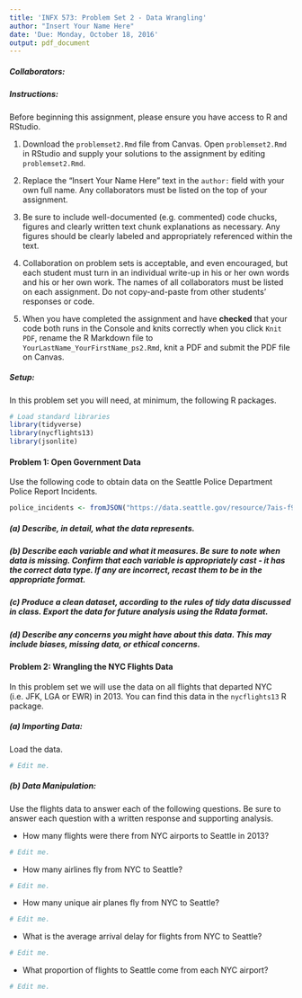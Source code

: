 ```yaml
---
title: 'INFX 573: Problem Set 2 - Data Wrangling'
author: "Insert Your Name Here"
date: 'Due: Monday, October 18, 2016'
output: pdf_document
---
```


<!-- This syntax can be used to add comments that are ignored during knitting process. -->

##### Collaborators: 

##### Instructions: #####

Before beginning this assignment, please ensure you have access to R and RStudio. 

1. Download the `problemset2.Rmd` file from Canvas. Open `problemset2.Rmd` in RStudio and supply your solutions to the assignment by editing `problemset2.Rmd`. 

2. Replace the "Insert Your Name Here" text in the `author:` field with your own full name. Any collaborators must be listed on the top of your assignment. 

3. Be sure to include well-documented (e.g. commented) code chucks, figures and clearly written text chunk explanations as necessary. Any figures should be clearly labeled and appropriately referenced within the text. 

4. Collaboration on problem sets is acceptable, and even encouraged, but each student must turn in an individual write-up in his or her own words and his or her own work. The names of all collaborators must be listed on each assignment. Do not copy-and-paste from other students' responses or code.

5. When you have completed the assignment and have **checked** that your code both runs in the Console and knits correctly when you click `Knit PDF`, rename the R Markdown file to `YourLastName_YourFirstName_ps2.Rmd`, knit a PDF and submit the PDF file on Canvas.

##### Setup: #####

In this problem set you will need, at minimum, the following R packages.

```r
# Load standard libraries
library(tidyverse)
library(nycflights13)
library(jsonlite)
```

#### Problem 1: Open Government Data ####

Use the following code to obtain data on the Seattle Police Department Police Report Incidents.

```r
police_incidents <- fromJSON("https://data.seattle.gov/resource/7ais-f98f.json")
```

##### (a) Describe, in detail, what the data represents. 

##### (b) Describe each variable and what it measures. Be sure to note when data is missing. Confirm that each variable is appropriately cast - it has the correct data type. If any are incorrect, recast them to be in the appropriate format. 

##### (c) Produce a clean dataset, according to the rules of tidy data discussed in class. Export the data for future analysis using the Rdata format. 

##### (d) Describe any concerns you might have about this data. This may include biases, missing data, or ethical concerns.

#### Problem 2:  Wrangling the NYC Flights Data ####

In this problem set we will use the data on all flights that departed NYC (i.e. JFK, LGA or EWR) in 2013. You can find this data in the `nycflights13` R package. 

##### (a) Importing Data: ##### 
Load the data. 

```r
# Edit me.
```

##### (b) Data Manipulation: ##### 
Use the flights data to answer each of the following questions. Be sure to answer each question with a written response and supporting analysis.

- How many flights were there from NYC airports to Seattle in 2013?
```r
# Edit me.
```

- How many airlines fly from NYC to Seattle?
```r
# Edit me.
```

- How many unique air planes fly from NYC to Seattle?
```r
# Edit me.
```

- What is the average arrival delay for flights from NYC to Seattle?
```r
# Edit me.
```

- What proportion of flights to Seattle come from each NYC airport?

```r
# Edit me.
```